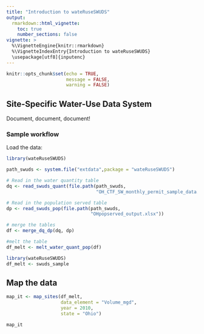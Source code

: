 ```yaml
---
title: "Introduction to wateRuseSWUDS"
output: 
  rmarkdown::html_vignette:
    toc: true
    number_sections: false
vignette: >
  %\VignetteEngine{knitr::rmarkdown}
  %\VignetteIndexEntry{Introduction to wateRuseSWUDS}
  \usepackage[utf8]{inputenc}
---
```


```r
knitr::opts_chunk$set(echo = TRUE,
                      message = FALSE,
                      warning = FALSE)
```

## Site-Specific Water-Use Data System

Document, document, document!

### Sample workflow

Load the data:

```r
library(wateRuseSWUDS)

path_swuds <- system.file("extdata",package = "wateRuseSWUDS")

# Read in the water quantity table
dq <- read_swuds_quant(file.path(path_swuds,
                                 "OH_CTF_SW_monthly_permit_sample_data.xlsx"))

# Read in the population served table
dp <- read_swuds_pop(file.path(path_swuds,
                               "OHpopserved_output.xlsx"))

# merge the tables
df <- merge_dq_dp(dq, dp)

#melt the table
df_melt <- melt_water_quant_pop(df)
```

```r
library(wateRuseSWUDS)
df_melt <- swuds_sample
```


## Map the data

```r
map_it <- map_sites(df_melt, 
                    data_element = "Volume_mgd",
                    year = 2010,
                    state = "Ohio")

map_it

```
